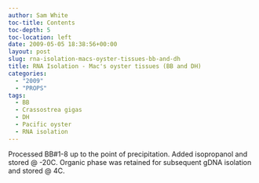 ```yaml
---
author: Sam White
toc-title: Contents
toc-depth: 5
toc-location: left
date: 2009-05-05 18:38:56+00:00
layout: post
slug: rna-isolation-macs-oyster-tissues-bb-and-dh
title: RNA Isolation - Mac's oyster tissues (BB and DH)
categories:
  - "2009"
  - "PROPS"
tags:
  - BB
  - Crassostrea gigas
  - DH
  - Pacific oyster
  - RNA isolation
---
```


Processed BB#1-8 up to the point of precipitation. Added isopropanol and stored @ -20C. Organic phase was retained for subsequent gDNA isolation and stored @ 4C.
